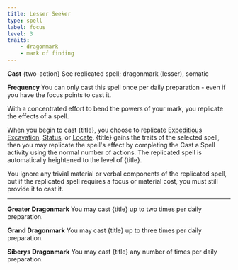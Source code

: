 ```yaml
---
title: Lesser Seeker
type: spell
label: focus
level: 3
traits:
    - dragonmark
    - mark of finding
---
```


**Cast** {two-action} See replicated spell; dragonmark (lesser), somatic

**Frequency** You can only cast this spell once per daily preparation - even if you have the focus points to cast it.

With a concentrated effort to bend the powers of your mark, you replicate the effects of a spell.

When you begin to cast {title}, you choose to replicate [Expeditious Excavation](https://2e.aonprd.com/Spells.aspx?ID=574), [Status](https://2e.aonprd.com/Spells.aspx?ID=308), or [Locate](https://2e.aonprd.com/Spells.aspx?ID=173). {title} gains the traits of the selected spell, then you may replicate the spell's effect by completing the Cast a Spell activity using the normal number of actions. The replicated spell is automatically heightened to the level of {title}.

You ignore any trivial material or verbal components of the replicated spell, but if the replicated spell requires a focus or material cost, you must still provide it to cast it.

---

**Greater Dragonmark** You may cast {title} up to two times per daily preparation.

**Grand Dragonmark** You may cast {title} up to three times per daily preparation.

**Siberys Dragonmark** You may cast {title} any number of times per daily preparation.
